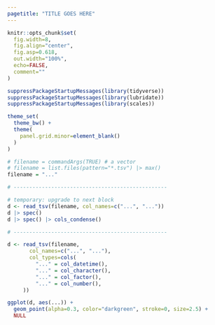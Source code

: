 ```yaml
---
pagetitle: "TITLE GOES HERE"
---
```


```r

knitr::opts_chunk$set(
  fig.width=8,
  fig.align="center",
  fig.asp=0.618,
  out.width="100%",
  echo=FALSE,
  comment=""
)

suppressPackageStartupMessages(library(tidyverse))
suppressPackageStartupMessages(library(lubridate))
suppressPackageStartupMessages(library(scales))

theme_set(
  theme_bw() +
  theme(
    panel.grid.minor=element_blank()
  )
)

```

```r

# filename = commandArgs(TRUE) # a vector
# filename = list.files(pattern="*.tsv") |> max()
filename = "..."

# -------------------------------------------------

# temporary: upgrade to next block
d <- read_tsv(filename, col_names=c("...", "..."))
d |> spec()
d |> spec() |> cols_condense()

# -------------------------------------------------

d <- read_tsv(filename,
       col_names=c("...", "..."),
       col_types=cols(
         "..." = col_datetime(),
         "..." = col_character(),
         "..." = col_factor(),
         "..." = col_number(),
     ))

```

```r

ggplot(d, aes(...)) +
  geom_point(alpha=0.3, color="darkgreen", stroke=0, size=2.5) +
  NULL

```

